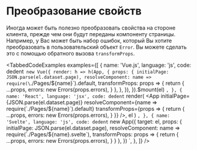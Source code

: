 

# Преобразование свойств

Иногда может быть полезно преобразовать свойства на стороне клиента, прежде чем они будут переданы компоненту страницы. Например, у Вас может быть набор ошибок, который Вы хотите преобразовать в пользовательский объект `Error`. Вы можете сделать это с помощью обратного вызова `transformProps`.

<TabbedCodeExamples
  examples={[
    {
      name: 'Vue.js',
      language: 'js',
      code: dedent`
        new Vue({
          render: h => h(App, {
            props: {
              initialPage: JSON.parse(el.dataset.page),
              resolveComponent: name => require(\`./Pages/\${name}\`).default,
              transformProps: props => {
                return {
                  ...props,
                  errors: new Errors(props.errors),
                }
              },
            },
          }),
        }).$mount(el)
      `,
    },
    {
      name: 'React',
      language: 'jsx',
      code: dedent`
        render(
          <App
            initialPage={JSON.parse(el.dataset.page)}
            resolveComponent={name => require(\`./Pages/\${name}\`).default}
            transformProps={props => {
              return {
                ...props,
                errors: new Errors(props.errors),
              }
            }}
          />,
          el
        )
      `,
    },
    {
      name: 'Svelte',
      language: 'js',
      code: dedent`
        new App({
          target: el,
          props: {
            initialPage: JSON.parse(el.dataset.page),
            resolveComponent: name => require(\`./Pages/\${name}.svelte\`),
            transformProps: props => {
              return {
                ...props,
                errors: new Errors(props.errors),
              }
            }
          },
        })
      `,
    },
  ]}
/>

